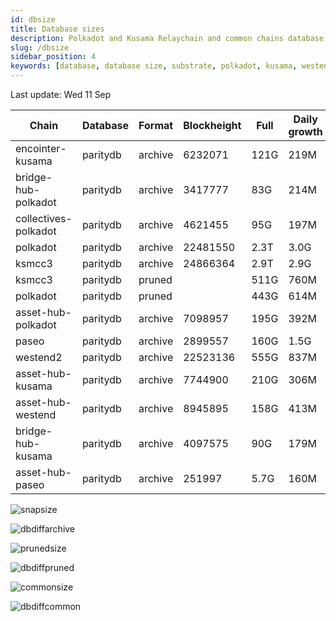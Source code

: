 ```yaml
---
id: dbsize
title: Database sizes
description: Polkadot and Kusama Relaychain and common chains database sizes
slug: /dbsize
sidebar_position: 4
keywords: [database, database size, substrate, polkadot, kusama, westend]
---
```



Last update: Wed 11 Sep

| Chain    | Database   | Format | Blockheight | Full         | Daily growth |
| ------------------------| ----------- | -------- | ------- | ---------- | ----- | 
| encointer-kusama | paritydb | archive | 6232071 | 121G | 219M |
| bridge-hub-polkadot | paritydb | archive | 3417777 | 83G | 214M |
| collectives-polkadot | paritydb | archive | 4621455 | 95G | 197M |
| polkadot | paritydb | archive | 22481550 | 2.3T | 3.0G |
| ksmcc3 | paritydb | archive | 24866364 | 2.9T | 2.9G |
| ksmcc3 | paritydb | pruned |  | 511G | 760M |
| polkadot | paritydb | pruned |  | 443G | 614M |
| asset-hub-polkadot | paritydb | archive | 7098957 | 195G | 392M |
| paseo | paritydb | archive | 2899557 | 160G | 1.5G |
| westend2 | paritydb | archive | 22523136 | 555G | 837M |
| asset-hub-kusama | paritydb | archive | 7744900 | 210G | 306M |
| asset-hub-westend | paritydb | archive | 8945895 | 158G | 413M |
| bridge-hub-kusama | paritydb | archive | 4097575 | 90G | 179M |
| asset-hub-paseo | paritydb | archive | 251997 | 5.7G | 160M |

![snapsize](/img/archivesize.png)

![dbdiffarchive](/img/dbdiffrelay.png)

![prunedsize](/img/prunedsize.png)

![dbdiffpruned](/img/dbdiffpruned.png)

![commonsize](/img/commonsize.png)

![dbdiffcommon](/img/dbdiffcommon.png)
